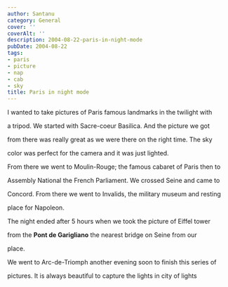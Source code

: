 ```yaml
---
author: Santanu
category: General
cover: ''
coverAlt: ''
description: 2004-08-22-paris-in-night-mode
pubDate: 2004-08-22
tags:
- paris
- picture
- nap
- cab
- sky
title: Paris in night mode
---
```


I wanted to take pictures of Paris famous landmarks in the twilight with

a tripod. We started with Sacre-coeur Basilica. And the picture we got

from there was really great as we were there on the right time. The sky

color was perfect for the camera and it was just lighted.  

  

From there we went to Moulin-Rouge; the famous cabaret of Paris then to

Assembly National the French Parliament. We crossed Seine and came to

Concord. From there we went to Invalids, the military museum and resting

place for Napoleon.



The night ended after 5 hours when we took the picture of Eiffel tower

from the **Pont de Garigliano** the nearest bridge on Seine from our

place.



We went to Arc-de-Triomph another evening soon to finish this series of

pictures. It is always beautiful to capture the lights in city of lights